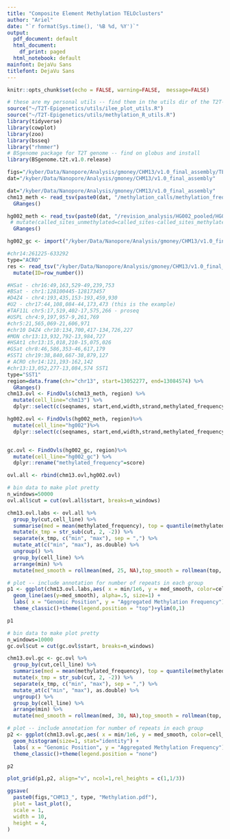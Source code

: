 ```yaml
---
title: "Composite Element Methylation TELOclusters"
author: "Ariel"
date: "`r format(Sys.time(), '%B %d, %Y')`"
output:
  pdf_document: default
  html_document:
    df_print: paged
  html_notebook: default
mainfont: DejaVu Sans
titlefont: DejaVu Sans
---
```


```r
knitr::opts_chunk$set(echo = FALSE, warning=FALSE,  message=FALSE)

# these are my personal utils -- find them in the utils dir of the T2T-Epigenetics git repo
source("~/T2T-Epigenetics/utils/ilee_plot_utils.R")
source("~/T2T-Epigenetics/utils/methylation_R_utils.R")
library(tidyverse)
library(cowplot)
library(zoo)
library(bsseq)
library("rhmmer")
# BSgenome package for T2T genome -- find on globus and install
library(BSgenome.t2t.v1.0.release)

figs="/kyber/Data/Nanopore/Analysis/gmoney/CHM13/v1.0_final_assembly/TE/revision"
dat="/kyber/Data/Nanopore/Analysis/gmoney/CHM13/v1.0_final_assembly"
```

```r
dat="/kyber/Data/Nanopore/Analysis/gmoney/CHM13/v1.0_final_assembly"
chm13_meth <- read_tsv(paste0(dat, "/methylation_calls/methylation_frequency_50kb_split.tsv")) %>%
  GRanges()

hg002_meth <- read_tsv(paste0(dat, "/revision_analysis/HG002_pooled/HG002_CpG_methylationFrequency_pooled.tsv")) %>%
 # mutate(called_sites_unmethylated=called_sites-called_sites_methylated) %>%
  GRanges()

hg002_gc <- import("/kyber/Data/Nanopore/Analysis/gmoney/CHM13/v1.0_final_assembly/revision_analysis/mappability/HG002_Smoothed_GC_zscore.bw")

```

```r
#chr14:261225-633292
type="ACRO"
res <- read_tsv("/kyber/Data/Nanopore/Analysis/gmoney/CHM13/v1.0_final_assembly/revision_analysis/satellites/ACRO/ACRO.coords.bed",col_names = c("chr", "start","end","name","cen","len","array")) %>%
  mutate(ID=row_number())
```


```r
#HSat - chr16:49,163,529-49,239,753
#BSat - chr1:128100445-128173457
#D4Z4 - chr4:193,435,153-193,459,930
#U2 - chr17:44,108,084-44,173,473 (this is the example)
#TAF11L chr5:17,519,402-17,575,266 - proseq
#USPL chr4:9,197,957-9,261,769
#chr5:21,565,069-21,606,971
#chr10 D4Z4 chr10:134,700,417-134,726,227
#MON chr13:13,932,792-13,984,727
#HSAt1 chr13:15,018,210-15,075,026
#GSat chr8:46,586,353-46,617,179
#SST1 chr19:38,840,667-38,879,127
# ACRO chr14:121,193-162,142
#chr13:13,052,277-13,084,574 SST1
type="SST1"
region=data.frame(chr="chr13", start=13052277, end=13084574) %>%
  GRanges()
chm13.ovl <- FindOvls(chm13_meth, region) %>%
  mutate(cell_line="chm13") %>%
  dplyr::select(c(seqnames, start,end,width,strand,methylated_frequency,cell_line))

hg002.ovl <- FindOvls(hg002_meth, region)%>%
  mutate(cell_line="hg002")%>%
  dplyr::select(c(seqnames, start,end,width,strand,methylated_frequency,cell_line))


gc.ovl <- FindOvls(hg002_gc, region)%>%
  mutate(cell_line="hg002_gc") %>%
  dplyr::rename("methylated_frequency"=score)

ovl.all <- rbind(chm13.ovl,hg002.ovl)

# bin data to make plot pretty
n_windows=50000
ovl.all$cut = cut(ovl.all$start, breaks=n_windows)

chm13.ovl.labs <- ovl.all %>%
  group_by(cut,cell_line) %>%
  summarise(med = mean(methylated_frequency), top = quantile(methylated_frequency, 0.75), bot = quantile(methylated_frequency, 0.25), n_genes = length(methylated_frequency)) %>%
  mutate(x_tmp = str_sub(cut, 2, -2)) %>% 
  separate(x_tmp, c("min", "max"), sep = ",") %>% 
  mutate_at(c("min", "max"), as.double) %>%
  ungroup() %>%
  group_by(cell_line) %>%
  arrange(min) %>%
  mutate(med_smooth = rollmean(med, 25, NA),top_smooth = rollmean(top, 10, NA),bot_smooth = rollmean(bot, 10, NA))

# plot -- include annotation for number of repeats in each group
p1 <- ggplot(chm13.ovl.labs,aes( x = min/1e6, y = med_smooth, color=cell_line), alpha=.5)+
  geom_line(aes(y=med_smooth), alpha=.5, size=1) +
  labs( x = "Genomic Position", y = "Aggregated Methylation Frequency") +
  theme_classic()+theme(legend.position = "top")+ylim(0,1)

p1

# bin data to make plot pretty
n_windows=10000
gc.ovl$cut = cut(gc.ovl$start, breaks=n_windows)

chm13.ovl.gc <- gc.ovl %>%
  group_by(cut,cell_line) %>%
  summarise(med = mean(methylated_frequency), top = quantile(methylated_frequency, 0.75), bot = quantile(methylated_frequency, 0.25), n_genes = length(methylated_frequency)) %>%
  mutate(x_tmp = str_sub(cut, 2, -2)) %>% 
  separate(x_tmp, c("min", "max"), sep = ",") %>% 
  mutate_at(c("min", "max"), as.double) %>%
  ungroup() %>%
  group_by(cell_line) %>%
  arrange(min) %>%
  mutate(med_smooth = rollmean(med, 30, NA),top_smooth = rollmean(top, 10, NA),bot_smooth = rollmean(bot, 10, NA))

# plot -- include annotation for number of repeats in each group
p2 <- ggplot(chm13.ovl.gc,aes( x = min/1e6, y = med_smooth, color=cell_line, fill=cell_line), alpha=.5)+
  geom_histogram(size=1, stat="identity") +
  labs( x = "Genomic Position", y = "Aggregated Methylation Frequency") +
  theme_classic()+theme(legend.position = "none")

p2

plot_grid(p1,p2, align="v", ncol=1,rel_heights = c(1,1/3))

ggsave(
  paste0(figs,"CHM13_", type, "Methylation.pdf"),
  plot = last_plot(),
  scale = 1,
  width = 10,
  height = 4,
)
```
